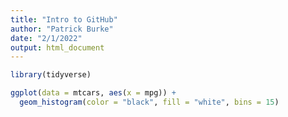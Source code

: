```yaml
---
title: "Intro to GitHub"
author: "Patrick Burke"
date: "2/1/2022"
output: html_document
---
```


```r
library(tidyverse)

ggplot(data = mtcars, aes(x = mpg)) + 
  geom_histogram(color = "black", fill = "white", bins = 15)

```